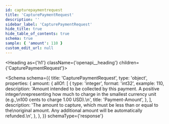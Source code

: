 ```yaml
---
id: capturepaymentrequest
title: 'CapturePaymentRequest'
description: ''
sidebar_label: 'CapturePaymentRequest'
hide_title: true
hide_table_of_contents: true
schema: true
sample: { 'amount': 110 }
custom_edit_url: null
---
```



<Heading as={'h1'} className={'openapi__heading'} children={'CapturePaymentRequest'}></Heading>

<Schema
  schema={{
    title: 'CapturePaymentRequest',
    type: 'object',
    properties: {
      amount: {
        allOf: [
          {
            type: 'integer',
            format: 'int32',
            example: 110,
            description:
              'Amount intended to be collected by this payment. A positive integer\nrepresenting how much to charge in the smallest currency unit (e.g.,\n100 cents to charge 1.00 USD).\n',
            title: 'Payment-Amount',
          },
        ],
        description:
          'The amount to capture, which must be less than or equal to the\noriginal amount. Any additional amount will be automatically refunded.\n',
      },
    },
  }}
  schemaType={'response'}
></Schema>
